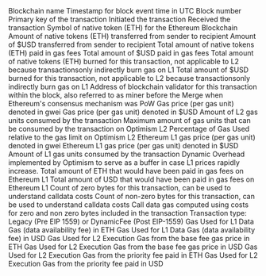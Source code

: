 <ParamField path="blockchain">
Blockchain name
</ParamField>
<ParamField path="block_time">
Timestamp for block event time in UTC
</ParamField>
<ParamField path="block_number">
Block number
</ParamField>
<ParamField path="tx_hash">
Primary key of the transaction
</ParamField>
<ParamField path="tx_sender">
Initiated the transaction
</ParamField>
<ParamField path="tx_receiver">
Received the transaction
</ParamField>
<ParamField path="native_token_symbol">
Symbol of native token (ETH) for the Ethereum Blockchain
</ParamField>
<ParamField path="tx_amount_native">
Amount of native tokens (ETH) transferred from sender to recipient
</ParamField>
<ParamField path="tx_amount_usd">
Amount of $USD transferred from sender to recipient
</ParamField>
<ParamField path="tx_fee_native">
Total amount of native tokens (ETH) paid in gas fees
</ParamField>
<ParamField path="tx_fee_usd">
Total amount of $USD paid in gas fees
</ParamField>
<ParamField path="burned_native">
Total amount of native tokens (ETH) burned for this transaction, not applicable to L2 because transactionsonly indirectly burn gas on L1
</ParamField>
<ParamField path="burned_usd">
Total amount of $USD burned for this transaction, not applicable to L2 because transactionsonly indirectly burn gas on L1
</ParamField>
<ParamField path="validator">
Address of blockchain validator for this transaction within the block, also referred to as miner before the Merge when Ethereum&#x27;s consensus mechanism was PoW
</ParamField>
<ParamField path="gas_price_gwei">
Gas price (per gas unit) denoted in gwei
</ParamField>
<ParamField path="gas_price_usd">
Gas price (per gas unit) denoted in $USD
</ParamField>
<ParamField path="gas_used">
Amount of L2 gas units consumed by the transaction
</ParamField>
<ParamField path="gas_limit">
Maximum amount of gas units that can be consumed by the transaction on Optimism L2
</ParamField>
<ParamField path="gas_usage_percent">
Percentage of Gas Used relative to the gas limit on Optimism L2
</ParamField>
<ParamField path="l1_gas_price_gwei">
Ethereum L1 gas price (per gas unit) denoted in gwei
</ParamField>
<ParamField path="l1_gas_price_usd">
Ethereum L1 gas price (per gas unit) denoted in $USD
</ParamField>
<ParamField path="l1_gas_used">
Amount of L1 gas units consumed by the transaction
</ParamField>
<ParamField path="l1_fee_scalar">
Dynamic Overhead implemented by Optimism to serve as a buffer in case L1 prices rapidly increase.
</ParamField>
<ParamField path="tx_fee_equivalent_on_l1_native">
Total amount of ETH that would have been paid in gas fees on Ethereum L1
</ParamField>
<ParamField path="tx_fee_equivalent_on_l1_usd">
Total amount of USD that would have been paid in gas fees on Ethereum L1
</ParamField>
<ParamField path="num_zero_bytes">
Count of zero bytes for this transaction, can be used to understand calldata costs
</ParamField>
<ParamField path="num_nonzero_bytes">
Count of non-zero bytes for this transaction, can be used to understand calldata costs
</ParamField>
<ParamField path="calldata_gas">
Call data gas computed using costs for zero and non zero bytes included in the transaction
</ParamField>
<ParamField path="type">
Transaction type: Legacy (Pre EIP 1559) or DynamicFee (Post EIP-1559)
</ParamField>
<ParamField path="l1_data_fee_native">
Gas Used for L1 Data Gas (data availability fee) in ETH
</ParamField>
<ParamField path="l1_data_fee_usd">
Gas Used for L1 Data Gas (data availability fee) in USD
</ParamField>
<ParamField path="l2_base_fee_native">
Gas Used for L2 Execution Gas from the base fee gas price in ETH
</ParamField>
<ParamField path="l2_base_fee_usd">
Gas Used for L2 Execution Gas from the base fee gas price in USD
</ParamField>
<ParamField path="l2_priority_fee_native">
Gas Used for L2 Execution Gas from the priority fee paid in ETH
</ParamField>
<ParamField path="l2_priority_fee_usd">
Gas Used for L2 Execution Gas from the priority fee paid in USD
</ParamField>
